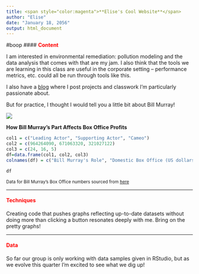 ```yaml
---
title: <span style="color:magenta">**Elise's Cool Website**</span>
author: "Elise"
date: "January 18, 2056"
output: html_document
---
```

#boop
#### <span style="color:red">**Content**</span>
        
I am interested in environmental remediation: pollution modeling and the data analysis that comes with that are my jam. I also think that the tools we are learning in this class are useful in the corporate setting -- performance metrics, etc. could all be run through tools like this.

I also have a [blog](www.elisewall.com) where I post projects and classwork I'm particularly passionate about.

But for practice, I thought I would tell you a little bit about Bill Murray!

![](images/sparrow925_groundhogday.gif)

**How Bill Murray's Part Affects Box Office Profits**

```r
col1 = c("Leading Actor", "Supporting Actor", "Cameo")
col2 = c(964264090, 671063320, 321027122)
col3 = c(24, 16, 5)
df=data.frame(col1, col2, col3)
colnames(df) = c("Bill Murray's Role", "Domestic Box Office (US dollars)", "Number of Movies")

df

```

<small>Data for Bill Murray's Box Office numbers sourced from [here](http://www.the-numbers.com/person/103790401-Bill-Murray#tab=summary)</small>

***

#### <span style="color:red">**Techniques**</span>
        
Creating code that pushes graphs reflecting up-to-date datasets without doing more than clicking a button resonates deeply with me. Bring on the pretty graphs!

***
        
#### <span style="color:red">**Data**</span>
        
So far our group is only working with data samples given in RStudio, but as we evolve this quarter I'm excited to see what we dig up!